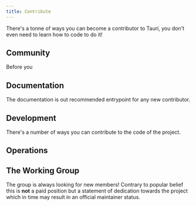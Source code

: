 ```yaml
---
title: Contribute
---
```



There's a tonne of ways you can become a contributor to Tauri, you don't even need to learn how to code to do it!

## Community

Before you 

<CardGrid>
    <LinkCard title="Join us on Discord" description="This is the primary hot spot for getting engaged with the community at large." />
    <LinkCard title="Provide support" description="Whether on GitHub or on Discord the community could always need another person providing support." />
    <LinkCard title="Host an event" description="Community engagement is both fun and rewarding." />
</CardGrid>

## Documentation

The documentation is out recommended entrypoint for any new contributor.

<CardGrid>
    <LinkCard title="Translations" description="Officially the site only supports English, other languages are generously provided by community efforts." href="/contribute/translate-status" />
    <LinkCard title="Write content" description="We can always use more people writing documentation." />
    <LinkCard title="Make a blog" description="If you have something that doesn't fit into the official documentation, why not write a blog post about Tauri." />
</CardGrid>

## Development

There's a number of ways you can contribute to the code of the project.

<CardGrid>
    <LinkCard title="Fix bugs" description="Help us squash them all!" />
    <LinkCard title="Develop features" description="Create something new." />
    <LinkCard title="Write tests" description="Make the codebase more resilient." />
    <LinkCard title="Review code" description="Providing approving reviews helps speed up our review process." />
    <LinkCard title="Audit the code" description="Help us discover new security threats." />
    <LinkCard title="Update docstrings" description="Documentation is a never ending battle, help us win it!" />
    <LinkCard title="Develop a plugin" description="There's a plugin for that!" />
</CardGrid>

## Operations

<CardGrid>
    <LinkCard title="Project management" description="Help us update GitHub issues, project boards and prioritize tasks!" />
</CardGrid>

## The Working Group

The group is always looking for new members! Contrary to popular belief this is **not** a paid position but a statement of dedication towards the project which in time may result in an official maintainer status.

<LinkCard title="Join the Working Group" description="" />

